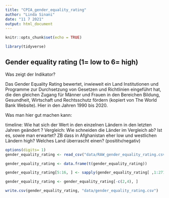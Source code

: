 ```yaml
---
title: "CPIA_gender_equality_rating"
author: "Linda Sinani"
date: "11 7 2021"
output: html_document
---
```


```r
knitr::opts_chunk$set(echo = TRUE)

library(tidyverse)
```

## Gender equality rating (1= low to 6= high)

Was zeigt der Indikator?

Das Gender Equality Rating bewertet, inwieweit ein Land Institutionen und Programme zur Durchsetzung von Gesetzen und Richtlinien eingeführt hat, die den gleichen Zugang für Männer und Frauen in den Bereichen Bildung, Gesundheit, Wirtschaft und Rechtsschutz fördern (kopiert von The World Bank Website). Hier in den Jahren 1990 bis 2020.

Was man hier gut machen kann: 

timeline: Wie hat sich der Wert in den einzelnen Ländern in den letzten Jahren geändert ?
Vergleich: Wie schneiden die Länder im Vergleich ab? Ist es, sowie man erwartet? ZB dass in Afghanistan eher low und westlichen Ländern high? Welches Land überrascht einen? (posititv/negativ)

```r
options(digits= 1)
gender_equality_rating <- read_csv("data/RAW_gender_equality_rating.csv")

gender_equality_rating <- data.frame(t(gender_equality_rating))

gender_equality_rating[5:16, ] <- sapply(gender_equality_rating[ ,1:271], as.numeric)

gender_equality_rating <- gender_equality_rating[-c(2,4), ]

write.csv(gender_equality_rating, "data/gender_equality_rating.csv")
```



